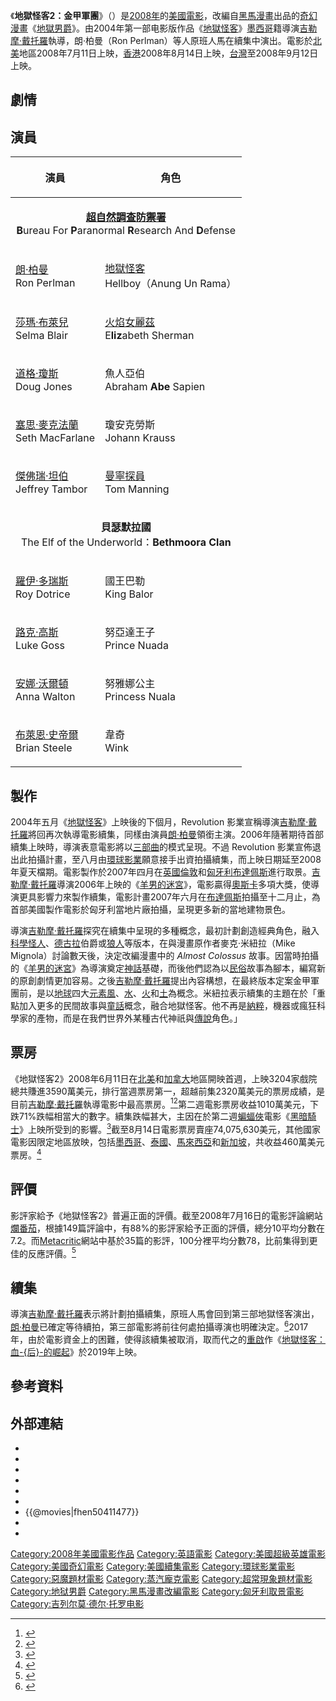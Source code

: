 {{noteTA
| T=zh-tw:地獄怪客2：金甲軍團; zh-hk:天魔特攻之鬼魅兵團; zh-cn:地狱男爵2：黄金军团
| G1=Movie
| G2=Show
| 1=zh-tw:地獄怪客2：金甲軍團; zh-hk:天魔特攻之鬼魅兵團; zh-cn:地狱男爵2：黄金军团
| 2=zh-tw:地獄怪客; zh-hk:天魔特攻; zh-cn:地狱男爵
| 3=zh-cn:塞尔玛; zh-tw:莎瑪;
| 4=zh-cn:布莱尔; zh-tw:布萊兒;
}}
{{Infobox Film
| name           = 地獄怪客2：金甲軍團
| tw_name        = 地獄怪客2：金甲軍團
| hk_name        = 天魔特攻之鬼魅兵團
| cn_name        = 地狱男爵2：黄金军团
| original_name  = ''Hellboy II: The Golden Army''
| image          = Hellboy 2 poster.jpg
| caption        = 台灣官方發行海報
| director       = [[吉勒摩·戴托羅|吉勒摩·戴托羅]]
| producer       = {{link-en|勞倫斯·高登|Lawrence Gordon (producer)}}<br />[[洛伊德·雷文|洛伊德·雷文]]<br />{{link-en|麥可·理查森|Mike Richardson (publisher)}}<br />{{Link-en|2=Joe Roth|1=喬伊·羅斯}}
| writer         = 吉勒摩·戴托羅<br />[[麥可·米紐拉|麥可·米紐拉]]
| starring       = [[朗·柏曼|朗·柏曼]]<br />[[道格·瓊斯_(演員)|道格·瓊斯]]<br />[[莎瑪·布萊兒|莎瑪·布萊兒]]
| music          = [[丹尼·艾夫曼|丹尼·艾夫曼]]
| cinematography = [[Guillermo_Navarro|Guillermo Navarro]]
| editing        = Bernat Vilaplana
| distributor    = [[環球影業|環球影業]]
| released       = {{flagicon|USA}}2008年7月11日<br />{{flagicon|HK}}2008年8月14日<br />{{flagicon|ROC}}2008年9月12日
| runtime        = 120分鐘
| country        = {{USA}}
| language       = 英語
| budget         = $85,000,000
| gross          = $160,388,063
| preceded_by    = 《[[地獄怪客_(電影)|地獄怪客]]》
| followed_by    = 
| website        = 
| amg_id         = 1:357814
| imdb_id        = 411477
}}

《'''地獄怪客2：金甲軍團'''》（{{lang-en|''Hellboy II: The Golden Army''}}）是[[2008年電影|2008年]]的[[美國電影|美國電影]]，改編自[[黑馬漫畫|黑馬漫畫]]出品的[[奇幻漫畫|奇幻漫畫]]《[[地獄男爵|地獄男爵]]》。由2004年第一部电影版作品《[[地獄怪客|地獄怪客]]》[[墨西哥|墨西哥]]籍導演[[吉勒摩·戴托羅|吉勒摩·戴托羅]]執導，朗·柏曼（Ron Perlman）等人原班人馬在續集中演出。電影於[[北美|北美]]地區2008年7月11日上映，[[香港|香港]]2008年8月14日上映，[[台灣|台灣]]至2008年9月12日上映。

== 劇情 ==
{{Expand section}}

== 演員 ==
{| border="2" cellpadding="4" cellspacing="1" style="background: #f9f9f9; border: 1px #aaa solid; border-collapse: collapse;"
|- bgcolor="#B0C4DE" align="center"
!演員
!角色
|-
|colspan=2|<div style="text-align: center;">'''[[超自然調查防禦署|超自然調查防禦署]]'''<br/>'''B'''ureau For '''P'''aranormal '''R'''esearch And '''D'''efense</div>
|-
|[[朗·柏曼|朗·柏曼]]<br/>Ron Perlman
|[[地獄怪客|地獄怪客]] <br/> Hellboy（Anung Un Rama）
|-
|[[莎瑪·布萊兒|莎瑪·布萊兒]]<br/>Selma Blair
|[[麗茲·雪曼|火焰女麗茲]] <br/> E'''liz'''abeth Sherman
|-
|[[道格·瓊斯_(演員)|道格·瓊斯]]<br/>Doug Jones
|魚人亞伯 <br/>Abraham '''Abe''' Sapien
|-
|[[塞思·麥克法蘭|塞思·麥克法蘭]]<br/>Seth MacFarlane 
|瓊安克勞斯 <br/> Johann Krauss
|-
|[[傑佛瑞·坦伯|傑佛瑞·坦伯]]<br/>Jeffrey Tambor
|[[湯姆·曼寧_(黑馬漫畫)|曼寧探員]] <br/> Tom Manning 
|-
|colspan=2|<div style="text-align: center;">'''貝瑟默拉國''' <br/> The Elf of the Underworld：'''Bethmoora Clan'''</div>
|-
|[[羅伊·多瑞斯|羅伊·多瑞斯]]<br/>Roy Dotrice 
|國王巴勒 <br/> King Balor 
|-
|[[路克·高斯|路克·高斯]]<br/>Luke Goss
|努亞達王子 <br/> Prince Nuada
|-
|[[安娜·沃爾頓|安娜·沃爾頓]]<br/>Anna Walton
|努雅娜公主 <br/> Princess Nuala
|-
|[[布萊恩·史帝爾|布萊恩·史帝爾]]<br/>Brian Steele
|韋奇 <br/> Wink
|}

== 製作 ==
2004年五月《[[地獄怪客|地獄怪客]]》上映後的下個月，Revolution 影業宣稱導演[[吉勒摩·戴托羅|吉勒摩·戴托羅]]將回再次執導電影續集，同樣由演員[[朗·柏曼|朗·柏曼]]領銜主演。2006年隨著期待首部續集上映時，導演表意電影將以[[三部曲|三部曲]]的模式呈現。不過 Revolution 影業宣佈退出此拍攝計畫，至八月由[[環球影業|環球影業]]願意接手出資拍攝續集，而上映日期延至2008年夏天檔期。電影製作於2007年四月在[[英國|英國]][[倫敦|倫敦]]和[[匈牙利|匈牙利]][[布達佩斯|布達佩斯]]進行取景。[[吉勒摩·戴托羅|吉勒摩·戴托羅]]導演2006年上映的《[[羊男的迷宮|羊男的迷宮]]》，電影贏得[[奧斯卡|奧斯卡]]多項大獎，使導演更具影響力來製作續集，電影計畫2007年六月在[[布達佩斯|布達佩斯]]拍攝至十二月止，為首部美國製作電影於匈牙利當地片廠拍攝，呈現更多新的當地建物景色。

導演[[吉勒摩·戴托羅|吉勒摩·戴托羅]]探究在續集中呈現的多種概念，最初計劃創造經典角色，融入[[科學怪人|科學怪人]]、[[德古拉|德古拉]]伯爵或[[狼人|狼人]]等版本，在與漫畫原作者麥克·米紐拉（Mike Mignola）討論數天後，決定改編漫畫中的 ''Almost Colossus'' 故事。因當時拍攝的《[[羊男的迷宮|羊男的迷宮]]》為導演奠定[[神話|神話]]基礎，而後他們認為以[[民俗學|民俗]]故事為腳本，編寫新的原創劇情更加容易。之後[[吉勒摩·戴托羅|吉勒摩·戴托羅]]提出內容構想，在最終版本定案金甲軍團前，是以[[地球|地球]]四大[[元素|元素]][[風|風]]、[[水|水]]、[[火|火]]和[[土|土]]為概念。米紐拉表示續集的主題在於「重點加入更多的民間故事與[[童話|童話]]概念，融合地獄怪客。他不再是[[納粹|納粹]]，機器或瘋狂科學家的產物，而是在我們世界外某種古代神祇與[[傳說|傳說]]角色。」

== 票房 ==
《地獄怪客2》2008年6月11日在[[北美|北美]]和[[加拿大|加拿大]]地區開映首週，上映3204家戲院總共賺進3590萬美元，排行當週票房第一，超越前集2320萬美元的票房成績，是目前[[吉勒摩·戴托羅|吉勒摩·戴托羅]]執導電影中最高票房。<ref>{{cite journal | first=Pamela | last=McClintock | url=http://www.variety.com/article/VR1117988853.html?categoryid=13&cs=1 | title='Hellboy' burns competition | journal=[[綜藝_(雜誌)|Variety]] | publisher=Reed Business Information | date=2008-07-13 | accessdate=2008-07-13 | archive-date=2008-08-08 | archive-url=https://web.archive.org/web/20080808031725/http://www.variety.com/article/VR1117988853.html?categoryid=13&cs=1 | dead-url=no }}</ref><ref >{{cite journal | first=Joshua | last=Rich | url=http://www.ew.com/ew/article/0,,20212220,00.html | title='Hellboy II' Sets Box Office on Fire | journal=[[Entertainment_Weekly|Entertainment Weekly]] | publisher=[[时代公司|Time Inc]] | date=2008-07-13 | accessdate=2008-07-14 | archive-date=2008-08-28 | archive-url=https://web.archive.org/web/20080828182825/http://www.ew.com/ew/article/0,,20212220,00.html | dead-url=no }}</ref>第二週電影票房收益1010萬美元，下跌71%跌幅相當大的數字。續集跌幅甚大，主因在於第二週[[蝙蝠俠|蝙蝠俠]]電影《[[黑暗騎士|黑暗騎士]]》上映所受到的影響。<ref>{{cite news | first=Brandon | last=Gray | url=http://www.boxofficemojo.com/news/?id=2504&p=.htm | title='Dark Knight' Begins Smashingly | work=[[Box_Office_Mojo|Box Office Mojo]] | publisher=Box Office Mojo, LLC | date=2008-07-23 | accessdate=2008-07-24 | archive-date=2017-06-24 | archive-url=https://web.archive.org/web/20170624121722/http://www.boxofficemojo.com/news/?id=2504&p=.htm | dead-url=no }}</ref>截至8月14日電影票房賣座74,075,630美元，其他國家電影因限定地區放映，包括[[墨西哥|墨西哥]]、[[泰國|泰國]]、[[馬來西亞|馬來西亞]]和[[新加坡|新加坡]]，共收益460萬美元票房。<ref>{{cite journal | first=Frank | last=Segers | url=http://www.hollywoodreporter.com/hr/content_display/film/news/e3i5dab627a6e5e9f67dd345df12ac1c105 | title='Hancock' on top overseas again | journal=[[The_Hollywood_Reporter|The Hollywood Reporter]] | publisher=Nielsen Company | date=2008-07-13 | accessdate=2007-07-14 | archive-date=2008-12-03 | archive-url=https://web.archive.org/web/20081203193936/http://www.hollywoodreporter.com/hr/content_display/film/news/e3i5dab627a6e5e9f67dd345df12ac1c105 | dead-url=no }}</ref>

== 評價 ==
影評家給予《地獄怪客2》普遍正面的評價。截至2008年7月16日的電影評論網站[[爛番茄|爛番茄]]，根據149篇評論中，有88%的影評家給予正面的評價，總分10平均分數在7.2。而[[Metacritic|Metacritic]]網站中基於35篇的影評，100分裡平均分數78，比前集得到更佳的反應評價。<ref>{{cite web | url=http://www.rottentomatoes.com/m/hellboy_2_the_golden_army/ | title=Hellboy II: The Golden Army Movie Reviews | work=[[Rotten_Tomatoes|Rotten Tomatoes]] | publisher=IGN Entertainment, Inc | accessdate=2008-07-10 | archive-date=2008-07-04 | archive-url=https://web.archive.org/web/20080704142805/http://www.rottentomatoes.com/m/hellboy_2_the_golden_army/ | dead-url=no }}</ref>

== 續集 ==
導演[[吉勒摩·戴托羅|吉勒摩·戴托羅]]表示將計劃拍攝續集，原班人馬會回到第三部地獄怪客演出，[[朗·柏曼|朗·柏曼]]已確定等待續拍，第三部電影將前往何處拍攝導演也明確決定。<ref>{{cite news | first=Joe | last=Utichi | url=http://www.rottentomatoes.com/m/dinner_and_the_movies/news/1739826/2/guillermo_del_toro_rts_dinner_and_the_movies_interview | title=Guillermo del Toro - RT's Dinner and the Movies Interview | work=[[Rotten_Tomatoes|Rotten Tomatoes]] | publisher=IGN Entertainment, Inc | date=2008-07-10 | accessdate=2008-07-15 | archive-date=2008-07-15 | archive-url=https://web.archive.org/web/20080715093602/http://www.rottentomatoes.com/m/dinner_and_the_movies/news/1739826/2/guillermo_del_toro_rts_dinner_and_the_movies_interview | dead-url=no }}</ref>2017年，由於電影資金上的困難，使得該續集被取消，取而代之的[[重启|重啟]]作《[[地獄怪客：血后的崛起|地獄怪客：血-{后}-的崛起]]》於2019年上映。

== 參考資料 ==
<div class="references-small">
<references />
</div>

== 外部連結 ==
* {{imdb title|id=0411477}}
* {{mojo title|id=hellboy2}}
* {{rotten-tomatoes|id=hellboy_2_the_golden_army}}
* {{metacritic film|id=hellboy-ii-the-golden-army}}
* {{Amg movie|357814}}
* {{Yahoomovie id|2609}}
* {{@movies|fhen50411477}}
* {{Mtime|51244}}
* {{douban}}

{{start box}}
{{succession prize box | '''《[[全民超人|全民超人]]》''' | '''《[[黑暗騎士|黑暗騎士]]》'''| {{flagicon|USA}}[[2008年全美週末票房冠軍|2008年全美週末票房冠軍]] | 7月11日}}
{{end box}}

{{地獄怪客}}
{{黑馬漫畫電影}}
{{吉勒摩·戴托羅}}
{{DEFAULTSORT:Hellboy 2}}
[[Category:2008年美國電影作品|Category:2008年美國電影作品]]
[[Category:英語電影|Category:英語電影]]
[[Category:美國超級英雄電影|Category:美國超級英雄電影]]
[[Category:美國奇幻電影|Category:美國奇幻電影]]
[[Category:美國續集電影|Category:美國續集電影]]
[[Category:環球影業電影|Category:環球影業電影]]
[[Category:惡魔題材電影|Category:惡魔題材電影]]
[[Category:蒸汽龐克電影|Category:蒸汽龐克電影]]
[[Category:超常現象題材電影|Category:超常現象題材電影]]
[[Category:地狱男爵|Category:地狱男爵]]
[[Category:黑馬漫畫改編電影|Category:黑馬漫畫改編電影]]
[[Category:匈牙利取景電影|Category:匈牙利取景電影]]
[[Category:吉列尔莫·德尔·托罗电影|Category:吉列尔莫·德尔·托罗电影]]